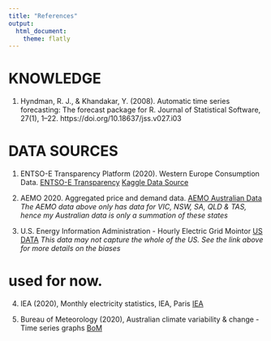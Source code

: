 ```yaml
---
title: "References"
output: 
  html_document:
    theme: flatly
---
```



# KNOWLEDGE

1. Hyndman, R. J., & Khandakar, Y. (2008). Automatic time series forecasting: The forecast package for R. Journal of Statistical Software, 27(1), 1–22. https://doi.org/10.18637/jss.v027.i03


# DATA SOURCES

1. ENTSO-E Transparency Platform (2020). Western Europe Consumption Data. [ENTSO-E Transparency](https://transparency.entsoe.eu/)
[Kaggle Data Source](https://www.kaggle.com/francoisraucent/western-europe-power-consumption?select=it.csv)

2. AEMO 2020. Aggregated price and demand data. [AEMO Australian Data](https://aemo.com.au/energy-systems/electricity/national-electricity-market-nem/data-nem/aggregated-data)
*The AEMO data above only has data for VIC, NSW, SA, QLD & TAS, hence my Australian data is only a summation of these states* 

3. U.S. Energy Information Administration - Hourly Electric Grid Mointor [US DATA](https://www.eia.gov/beta/electricity/gridmonitor/dashboard/electric_overview/US48/US48)
*This data may not capture the whole of the US. See the link above for more details on the biases*




# used for now. 
4. IEA (2020), Monthly electricity statistics, IEA, Paris [IEA](https://www.iea.org/reports/monthly-electricity-statistics)

5. Bureau of Meteorology (2020), Australian climate variability & change - Time series graphs
[BoM](http://www.bom.gov.au/climate/change/index.shtml#tabs=Tracker&tracker=timeseries&tQ=graph%3Drain%26area%3Daus%26season%3Dallmonths%26ave_yr%3DT)